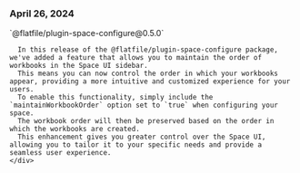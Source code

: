 ### April 26, 2024
<div style={{ display: "table", width: "auto" }}>
  <div style={{ display: "table-row", width: "auto" }}>
    <Snippet file="chips/core.mdx" />
    <div style={{ float: "left", display: "table-column", paddingLeft: "30px", width: "calc(80% - 30px)" }}>
      `@flatfile/plugin-space-configure@0.5.0`

      In this release of the @flatfile/plugin-space-configure package, we've added a feature that allows you to maintain the order of workbooks in the Space UI sidebar. 
      This means you can now control the order in which your workbooks appear, providing a more intuitive and customized experience for your users. 
      To enable this functionality, simply include the `maintainWorkbookOrder` option set to `true` when configuring your space. 
      The workbook order will then be preserved based on the order in which the workbooks are created. 
      This enhancement gives you greater control over the Space UI, allowing you to tailor it to your specific needs and provide a seamless user experience.
    </div>
  </div>
</div>